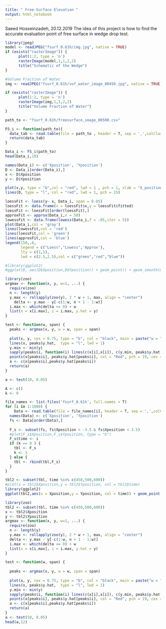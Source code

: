 ```yaml
---
title: " Free-Surface Elevation "
output: html_notebook
---
```

Saeed Hosseinzadeh, 20.12.2019
The idea of this project is how to find the accurate evaluation point of free surface in wedge drop test. 
```r

library(jpeg)
model <- readJPEG("fsurf_0.61h/img.jpg", native = TRUE)
if (exists("rasterImage")) {
      plot(1:2, type = 'n')
      rasterImage(model,1,1,2,2)
      title("Schematic of the Wedge")
}

#Volume Fraction of Water
img <- readJPEG("fsurf_0.61h/vof_water_image_00450.jpg", native = TRUE)

if (exists("rasterImage")) {
      plot(1:2, type = 'n')
      rasterImage(img,1,1,2,2)
      title("Volume Fraction of Water")
}


```


```r
path_to <- "fsurf_0.61h/freesurface_image_00500.csv"

FS_i <- function(path_to){
  data_tab <- read.table(file = path_to , header = T, sep = ',',colClasses = c('numeric','numeric'))
  return(data_tab)
}

Data_i <- FS_i(path_to)
head(Data_i,10)

names(Data_i) <- c('Xposition', 'Yposition')
D <- Data_i[order(Data_i),]
x <- D$Xposition
y <- D$Yposition

plot(x,y, type = "b",col = "red", lwd = 1 , pch = 1, xlab = "X_position", ylab = "Y_position", main = "Free Surface")
lines(D, type = "l", col = "red", lwd = 1, pch = 15)
```

```r

loessFit <- loess(y~ x, Data_i, span = 0.05)
loessFit <- data.frame(x = loessFit$x,y = loessFit$fitted)
loessFit <- loessFit[order(loessFit),]
approxFit <- approx(Data_i,n = 50)
lowessFit <- data.frame(lowess(Data_i,f = .05,iter = 5))
plot(Data_i,col = 'gray')
lines(lowessFit,col = 'red')
lines(loessFit,col = 'green')
lines(approxFit,col = 'blue')
legend(150,.6,
       legend = c("Loess","Lowess",'Approx'),
       lty = c(1,1),
       lwd = c(2.5,2.5),col = c("green","red","blue"))

#library(ggplot2)
#ggplot(D, aes(D$Xposition,D$Yposition)) + geom_point() + geom_smooth(method = "loess", span = 0.01, se = FALSE) 


```
```r
library(zoo)
argmax <- function(x, y, w=1, ...) {
  require(zoo)
  n <- length(y)
  y.max <- rollapply(zoo(y), 2 * w + 1, max, align = "center")
    delta <- y.max - y[-c(1:w, n + 1 - 1:w)]
  i.max <- which(delta <= 0) + w
  list(x = x[i.max], i = i.max, y.hat = y)
}

test <- function(w, span) {
  peaks <- argmax(x, y, w = w, span = span)
  
  plot(x, y, cex = 0.75, type = "b", col = "black", main = paste("w = ", w, ", span = ", span, sep = ""))
  lines(x, peaks$y.hat,  type = "l", lwd = 1) 
  y.min <- min(y)
  sapply(peaks$i, function(i) lines(c(x[i],x[i]), c(y.min, peaks$y.hat[i]), col = "Red", lty = 2))
  points(x[peaks$i], peaks$y.hat[peaks$i], col = "Red", pch = 19, cex = 1.25)
  a <- c(x[peaks$i],peaks$y.hat[peaks$i])
  return(a)
}

a <- test(10, 0.05)

```

```r
A <- c()
k <- 0 

file_names <- list.files('fsurf_0.61h', full.names = T)
for (i in 1:1000) { 
    Data <- read.table(file = file_names[i], header = T, sep = ',',colClasses = c('numeric','numeric'))
  names(Data) <- c('Xposition', 'Yposition')
  fs <- Data[order(Data),]
  
  F_s <- subset(fs, fs$Xposition > -3.5 & fs$Xposition < 3.5)
  #plot(F_s$Xposition,F_s$Yposition, type = "b")
  F_s$time <- i 
  if (k == 0 ) {
    tbl <- F_s
    k <- 1
  } else {
    tbl <- rbind(tbl,F_s)
  }
}

tbl2 <- subset(tbl, time %in% c(450,500,600))
#plot(x = tbl2$Xposition,y = tbl2$Yposition, col = tbl2$time)
library(ggplot2)
ggplot(tbl2,aes(x = Xposition,y = Yposition, col = time)) + geom_point(size = 2)  #geom_line()
```
```r
library(zoo)
tbl2 <- subset(tbl, time %in% c(450,500,600))
x <- tbl2$Xposition
y <- tbl2$Yposition
argmax <- function(x, y, w=1, ...) {
  require(zoo)
  n <- length(y)
  y.max <- rollapply(zoo(y), 2 * w + 1, max, align = "center")
  delta <- y.max - y[-c(1:w, n + 1 - 1:w)]
  i.max <- which(delta <= 0) + w
  list(x = x[i.max], i = i.max, y.hat = y)
}

test <- function(w, span) {
  
  peaks <- argmax(x, y, w = w, span = span)
  
  plot(x, y, cex = 0.75, type = "b", col = "black", main = paste("w = ", w, ", span = ", span, sep = ""))
  lines(x, peaks$y.hat,  type = "l", lwd = 1) 
  y.min <- min(y)
  sapply(peaks$i, function(i) lines(c(x[i],x[i]), c(y.min, peaks$y.hat[i]), col = "Red", lty = 2))
  points(x[peaks$i], peaks$y.hat[peaks$i], col = "Red", pch = 19, cex = 1.25)
  a <- c(x[peaks$i],peaks$y.hat[peaks$i])
  return(a)
}
a <- test(50, 0.05)
head(a,12)
```



